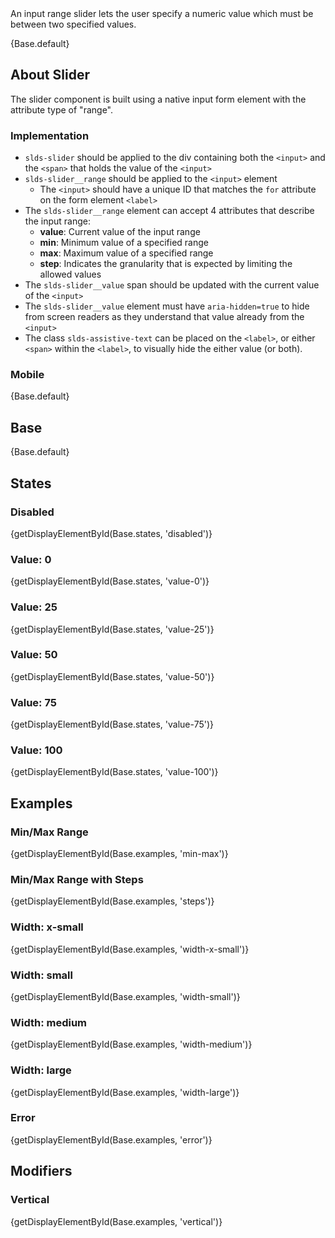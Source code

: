 
<div className="doc lead">
  An input range slider lets the user specify a numeric value which must be
  between two specified values.
</div>

<CodeView exampleOnly>{Base.default}</CodeView>

## About Slider

The slider component is built using a native input form element with the attribute type of "range".

### Implementation

- `slds-slider` should be applied to the div containing both the `<input>` and the `<span>` that holds the value of the `<input>`
- `slds-slider__range` should be applied to the `<input>` element
  - The `<input>` should have a unique ID that matches the `for` attribute on the form element `<label>`
- The `slds-slider__range` element can accept 4 attributes that describe the input range:
  - **value**: Current value of the input range
  - **min**: Minimum value of a specified range
  - **max**: Maximum value of a specified range
  - **step**: Indicates the granularity that is expected by limiting the allowed values
- The `slds-slider__value` span should be updated with the current value of the `<input>`
- The `slds-slider__value` element must have `aria-hidden=true` to hide from screen readers as they understand that value already from the `<input>`
- The class `slds-assistive-text` can be placed on the `<label>`, or either `<span>` within the `<label>`, to visually hide the either value (or both).

### Mobile

<MobileBlurb patternSpecificText="sliders will have an increased size to accommodate using a finger instead of the more precise mouse cursor" />

<CodeView frameOnly>{Base.default}</CodeView>

## Base

<CodeView>{Base.default}</CodeView>

## States

### Disabled

<CodeView>{getDisplayElementById(Base.states, 'disabled')}</CodeView>

### Value: 0

<CodeView>{getDisplayElementById(Base.states, 'value-0')}</CodeView>

### Value: 25

<CodeView>{getDisplayElementById(Base.states, 'value-25')}</CodeView>

### Value: 50

<CodeView>{getDisplayElementById(Base.states, 'value-50')}</CodeView>

### Value: 75

<CodeView>{getDisplayElementById(Base.states, 'value-75')}</CodeView>

### Value: 100

<CodeView>{getDisplayElementById(Base.states, 'value-100')}</CodeView>

## Examples

### Min/Max Range

<CodeView>{getDisplayElementById(Base.examples, 'min-max')}</CodeView>

### Min/Max Range with Steps

<CodeView>{getDisplayElementById(Base.examples, 'steps')}</CodeView>

### Width: x-small

<CodeView>{getDisplayElementById(Base.examples, 'width-x-small')}</CodeView>

### Width: small

<CodeView>{getDisplayElementById(Base.examples, 'width-small')}</CodeView>

### Width: medium

<CodeView>{getDisplayElementById(Base.examples, 'width-medium')}</CodeView>

### Width: large

<CodeView>{getDisplayElementById(Base.examples, 'width-large')}</CodeView>

### Error

<CodeView>{getDisplayElementById(Base.examples, 'error')}</CodeView>

## Modifiers

### Vertical

<CodeView>{getDisplayElementById(Base.examples, 'vertical')}</CodeView>
